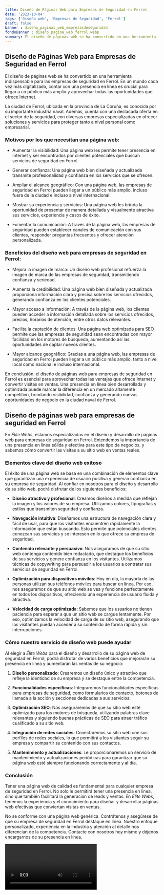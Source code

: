```yaml
---
title: Diseño de Páginas Web para Empresas de Seguridad en Ferrol
date: '2023-10-04'
tags: ['Diseño web', 'Empresas de Seguridad', 'Ferrol']
draft: false
banner : diseño_paginas_web_empresasdeseguridad
fondoBanner : diseño_pagina_web_ferrol.webp
summary: El diseño de páginas web se ha convertido en una herramienta indispensable para las empresas de seguridad en Ferrol. En un mundo cada vez más digitalizado, contar con una presencia en línea es crucial para llegar a un público más amplio y aprovechar todas las oportunidades que ofrece Internet.
---
```


## Diseño de Páginas Web para Empresas de Seguridad en Ferrol

El diseño de páginas web se ha convertido en una herramienta indispensable para las empresas de seguridad en Ferrol. En un mundo cada vez más digitalizado, contar con una presencia en línea es crucial para llegar a un público más amplio y aprovechar todas las oportunidades que ofrece Internet.

La ciudad de Ferrol, ubicada en la provincia de La Coruña, es conocida por su importante industria naval. Además, cuenta con una destacada oferta en el sector de la seguridad, con diversas empresas especializadas en ofrecer soluciones y servicios para proteger tanto a nivel personal como empresarial.

### Motivos por los que necesitan una página web:

- Aumentar la visibilidad: Una página web les permite tener presencia en Internet y ser encontrados por clientes potenciales que buscan servicios de seguridad en Ferrol.

- Generar confianza: Una página web bien diseñada y actualizada transmite profesionalidad y confianza en los servicios que se ofrecen.

- Ampliar el alcance geográfico: Con una página web, las empresas de seguridad en Ferrol pueden llegar a un público más amplio, incluso fuera de la ciudad e incluso a nivel internacional.

- Mostrar su experiencia y servicios: Una página web les brinda la oportunidad de presentar de manera detallada y visualmente atractiva sus servicios, experiencia y casos de éxito.

- Fomentar la comunicación: A través de la página web, las empresas de seguridad pueden establecer canales de comunicación con sus clientes, responder preguntas frecuentes y ofrecer atención personalizada.

### Beneficios del diseño web para empresas de seguridad en Ferrol:

- Mejora la imagen de marca: Un diseño web profesional refuerza la imagen de marca de las empresas de seguridad, transmitiendo confianza y seriedad.

- Aumenta la credibilidad: Una página web bien diseñada y actualizada proporciona información clara y precisa sobre los servicios ofrecidos, generando confianza en los clientes potenciales.

- Mayor acceso a información: A través de la página web, los clientes pueden acceder a información detallada sobre los servicios ofrecidos, precios, horarios de atención, entre otros datos relevantes.

- Facilita la captación de clientes: Una página web optimizada para SEO permite que las empresas de seguridad sean encontradas con mayor facilidad en los motores de búsqueda, aumentando así las oportunidades de captar nuevos clientes.

- Mayor alcance geográfico: Gracias a una página web, las empresas de seguridad en Ferrol pueden llegar a un público más amplio, tanto a nivel local como nacional e incluso internacional.

En conclusión, el diseño de páginas web para empresas de seguridad en Ferrol es esencial para aprovechar todas las ventajas que ofrece Internet y convertir visitas en ventas. Una presencia en línea bien desarrollada y optimizada puede marcar la diferencia en un mercado altamente competitivo, brindando visibilidad, confianza y generando nuevas oportunidades de negocio en la ciudad naval de Ferrol.

<GifSeo />

<Cta />

## Diseño de páginas web para empresas de seguridad en Ferrol

En *Élite Webs*, estamos especializados en el diseño y desarrollo de páginas web para empresas de seguridad en Ferrol. Entendemos la importancia de una presencia en línea sólida y efectiva para este tipo de negocios, y sabemos cómo convertir las visitas a su sitio web en ventas reales.

### Elementos clave del diseño web exitoso

El éxito de una página web se basa en una combinación de elementos clave que garantizan una experiencia de usuario positiva y generan confianza en su empresa de seguridad. Al confiar en nosotros para el diseño y desarrollo de su sitio web, podrá disfrutar de los siguientes beneficios:

- **Diseño atractivo y profesional**: Creamos diseños a medida que reflejan la imagen y los valores de su empresa. Utilizamos colores, tipografías y estilos que transmiten seguridad y confianza.

- **Navegación intuitiva**: Diseñamos una estructura de navegación clara y fácil de usar, para que los visitantes encuentren rápidamente la información que están buscando. Esto permite que potenciales clientes conozcan sus servicios y se interesen en lo que ofrece su empresa de seguridad.

- **Contenido relevante y persuasivo**: Nos aseguramos de que su sitio web contenga contenido bien redactado, que destaque los beneficios de sus servicios y genere confianza en los visitantes. Utilizamos técnicas de copywriting para persuadir a los usuarios a contratar sus servicios de seguridad en Ferrol.

- **Optimización para dispositivos móviles**: Hoy en día, la mayoría de las personas utilizan sus teléfonos móviles para buscar en línea. Por eso, nos aseguramos de que su sitio web se vea y funcione perfectamente en todos los dispositivos, ofreciendo una experiencia de usuario fluida y atractiva.

- **Velocidad de carga optimizada**: Sabemos que los usuarios no tienen paciencia para esperar a que un sitio web se cargue lentamente. Por eso, optimizamos la velocidad de carga de su sitio web, asegurando que los visitantes puedan acceder a su contenido de forma rápida y sin interrupciones.

### Cómo nuestro servicio de diseño web puede ayudar

Al elegir a *Élite Webs* para el diseño y desarrollo de su página web de seguridad en Ferrol, podrá disfrutar de varios beneficios que mejorarán su presencia en línea y aumentarán las ventas de su negocio:

1. **Diseño personalizado**: Crearemos un diseño único y atractivo que refleje la identidad de su empresa y se destaque entre la competencia.

2. **Funcionalidades específicas**: Integraremos funcionalidades específicas para empresas de seguridad, como formularios de contacto, botones de llamada a la acción y secciones dedicadas a sus servicios.

3. **Optimización SEO**: Nos aseguraremos de que su sitio web esté optimizado para los motores de búsqueda, utilizando palabras clave relevantes y siguiendo buenas prácticas de SEO para atraer tráfico cualificado a su sitio web.

4. **Integración de redes sociales**: Conectaremos su sitio web con sus perfiles de redes sociales, lo que permitirá a los visitantes seguir su empresa y compartir su contenido con sus contactos.

5. **Mantenimiento y actualizaciones**: Le proporcionaremos un servicio de mantenimiento y actualizaciones periódicas para garantizar que su página web esté siempre funcionando correctamente y al día.

### Conclusión

Tener una página web de calidad es fundamental para cualquier empresa de seguridad en Ferrol. No solo le permitirá tener una presencia en línea, sino que también facilitará la generación de leads y ventas. En *Élite Webs*, tenemos la experiencia y el conocimiento para diseñar y desarrollar páginas web efectivas que conviertan visitas en ventas.

No se conforme con una página web genérica. Contrátenos y asegúrese de que su empresa de seguridad en Ferrol destaque en línea. Nuestro enfoque personalizado, experiencia en la industria y atención al detalle nos diferencian de la competencia. Contacte con nosotros hoy mismo y déjenos encargarnos de su presencia en línea.

<Video />

<CtaBot job='Empresas de Seguridad' city='Ferrol'/>

<Gmaps query='Ferrol+españa+maps' />